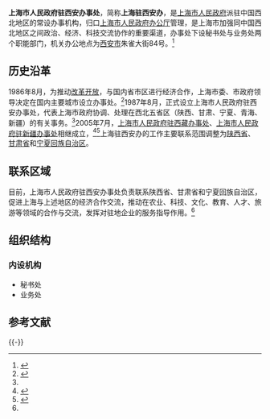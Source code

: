 {{Infobox PRCG
|机构名称=上海市人民政府驻西安办事处
|标志2=Red star.svg
|标志2说明=[[s:国务院关于国家行政机关和企业事业单位社会团体印章管理的规定|1999年规定]]：[[印章|印章]][[直径|直径]]4.2厘米，中央刊[[五角星|五角星]]，由[[上海市人民政府|上海市人民政府]]制发。
|职位1=主任
|人员1= 
|职位2=副主任
|人员2= 
|业务上级=陕甘宁等省相关部门
|组织上级=[[上海市人民政府办公厅|上海市人民政府办公厅]]
|机构类型=上海市政府办公厅派出机构<br/>上海市人民政府驻外办事处
|行政级别= 副地厅级
|成立时间= 1987年8月
|地址1=西安市朱雀大街84号
|官网= [http://xzb.sh.gov.cn/node2/node4/2007hzjl/sfzwb/node557/userobject1ai43641.html 上海合作交流网-驻西安办]
|a=
}}

'''上海市人民政府驻西安办事处'''，简称'''上海驻西安办'''，是[[上海市人民政府|上海市人民政府]]派驻中国西北地区的常设办事机构，归口[[上海市人民政府办公厅|上海市人民政府办公厅]]管理，是上海市加强同中国西北地区之间政治、经济、科技交流协作的重要渠道，办事处下设秘书处与业务处两个职能部门，机关办公地点为[[西安市|西安市]]朱雀大街84号。<ref name="xzb.sh">{{cite web|url=http://xzb.sh.gov.cn/node2/node4/2007hzjl/sfzwb/node557/userobject1ai43641.html|title=市府驻西安办事处|publisher=上海合作交流网|access-date=2013-12-18|archive-url=https://web.archive.org/web/20131015054217/http://xzb.sh.gov.cn/node2/node4/2007hzjl/sfzwb/node557/userobject1ai43641.html|archive-date=2013-10-15|dead-url=yes}}</ref>

==历史沿革==
1986年8月，为推动[[改革开放|改革开放]]，与国内省市区进行经济合作，上海市委、市政府领导决定在国内主要城市设立办事处。<ref>{{cite web|url=http://www.shanghai.gov.cn/shanghai/node2314/node24651/node11596/node11612/userobject21ai31685.html|title=上海驻外省市办事处|publisher=上海年鉴2002|accessdate=2013-12-18|archive-date=2013-12-19|archive-url=https://web.archive.org/web/20131219045430/http://www.shanghai.gov.cn/shanghai/node2314/node24651/node11596/node11612/userobject21ai31685.html|dead-url=no}}</ref>1987年8月，正式设立上海市人民政府驻西安办事处，代表上海市政府协调、处理在西北五省区（陕西、甘肃、宁夏、青海、新疆）的有关事务。<ref name="xzb.sh"/>2005年7月，[[上海市人民政府驻西藏办事处|上海市人民政府驻西藏办事处]]、[[上海市人民政府驻新疆办事处|上海市人民政府驻新疆办事处]]相继成立，<ref>{{cite web|url=http://news.sohu.com/20050726/n226450897.shtml|title=加强支援工作 上海市人民政府驻西藏办事处成立|publisher=[[搜狐|搜狐]]|accessdate=2013-12-18|archive-date=2016-03-04|archive-url=https://web.archive.org/web/20160304193820/http://news.sohu.com/20050726/n226450897.shtml|dead-url=no}}</ref><ref>{{cite web|url=http://www.shanghai.gov.cn/shanghai/node2314/node2315/node4411/userobject21ai112457.html|title=上海市政府驻新疆办事处成立|publisher=上海市人民政府|accessdate=2013-12-18|archive-date=2013-12-17|archive-url=https://web.archive.org/web/20131217221508/http://www.shanghai.gov.cn/shanghai/node2314/node2315/node4411/userobject21ai112457.html|dead-url=no}}</ref>上海驻西安办的工作主要联系范围调整为[[陕西省|陕西省]]、[[甘肃省|甘肃省]]和[[宁夏回族自治区|宁夏回族自治区]]。

==联系区域==
目前，上海市人民政府驻西安办事处负责联系陕西省、甘肃省和宁夏回族自治区，促进上海与上述地区的经济合作交流，推动在农业、科技、文化、教育、人才、旅游等领域的合作与交流，发挥对驻地企业的服务指导作用。<ref name="xzb.sh"/>

==组织结构==
===内设机构===
*秘书处
*业务处

==参考文献==
{{Reflist}}

{{-}}
{{上海市人民政府|派出机构}}